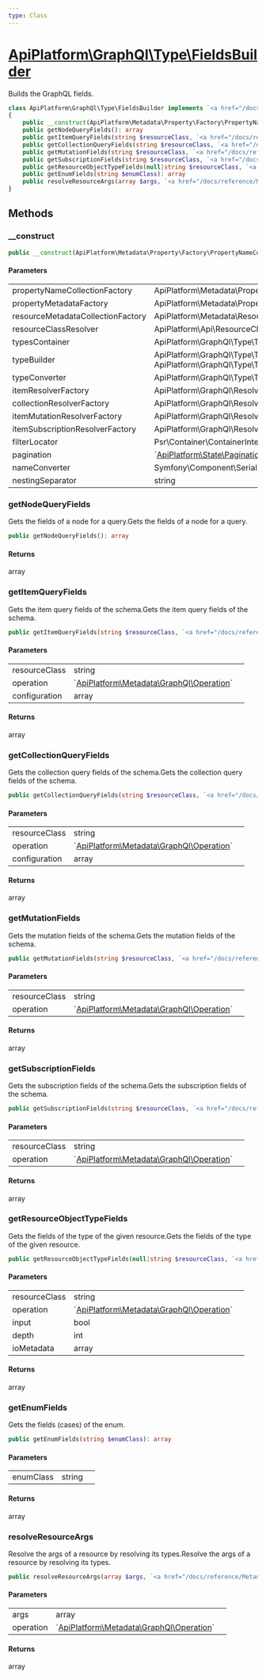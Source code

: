 ```yaml
---
type: Class
---
```


# [ApiPlatform\GraphQl\Type\FieldsBuilder](/docs/reference/GraphQl/Type/FieldsBuilder)

Builds the GraphQL fields.


```php
class ApiPlatform\GraphQl\Type\FieldsBuilder implements `<a href="/docs/reference/GraphQl/Type/FieldsBuilderInterface">ApiPlatform\GraphQl\Type\FieldsBuilderInterface</a>`, `<a href="/docs/reference/GraphQl/Type/FieldsBuilderEnumInterface">ApiPlatform\GraphQl\Type\FieldsBuilderEnumInterface</a>`
{
    public __construct(ApiPlatform\Metadata\Property\Factory\PropertyNameCollectionFactoryInterface $propertyNameCollectionFactory, ApiPlatform\Metadata\Property\Factory\PropertyMetadataFactoryInterface $propertyMetadataFactory, ApiPlatform\Metadata\Resource\Factory\ResourceMetadataCollectionFactoryInterface $resourceMetadataCollectionFactory, ApiPlatform\Api\ResourceClassResolverInterface $resourceClassResolver, ApiPlatform\GraphQl\Type\TypesContainerInterface $typesContainer, ApiPlatform\GraphQl\Type\TypeBuilderEnumInterface|ApiPlatform\GraphQl\Type\TypeBuilderInterface $typeBuilder, ApiPlatform\GraphQl\Type\TypeConverterInterface $typeConverter, ApiPlatform\GraphQl\Resolver\Factory\ResolverFactoryInterface $itemResolverFactory, ApiPlatform\GraphQl\Resolver\Factory\ResolverFactoryInterface $collectionResolverFactory, ApiPlatform\GraphQl\Resolver\Factory\ResolverFactoryInterface $itemMutationResolverFactory, ApiPlatform\GraphQl\Resolver\Factory\ResolverFactoryInterface $itemSubscriptionResolverFactory, Psr\Container\ContainerInterface $filterLocator, `<a href="/docs/reference/State/Pagination/Pagination">ApiPlatform\State\Pagination\Pagination</a>` $pagination, null|Symfony\Component\Serializer\NameConverter\NameConverterInterface $nameConverter, string $nestingSeparator)
    public getNodeQueryFields(): array
    public getItemQueryFields(string $resourceClass, `<a href="/docs/reference/Metadata/GraphQl/Operation">ApiPlatform\Metadata\GraphQl\Operation</a>` $operation, array $configuration): array
    public getCollectionQueryFields(string $resourceClass, `<a href="/docs/reference/Metadata/GraphQl/Operation">ApiPlatform\Metadata\GraphQl\Operation</a>` $operation, array $configuration): array
    public getMutationFields(string $resourceClass, `<a href="/docs/reference/Metadata/GraphQl/Operation">ApiPlatform\Metadata\GraphQl\Operation</a>` $operation): array
    public getSubscriptionFields(string $resourceClass, `<a href="/docs/reference/Metadata/GraphQl/Operation">ApiPlatform\Metadata\GraphQl\Operation</a>` $operation): array
    public getResourceObjectTypeFields(null|string $resourceClass, `<a href="/docs/reference/Metadata/GraphQl/Operation">ApiPlatform\Metadata\GraphQl\Operation</a>` $operation, bool $input, int $depth, null|array $ioMetadata): array
    public getEnumFields(string $enumClass): array
    public resolveResourceArgs(array $args, `<a href="/docs/reference/Metadata/GraphQl/Operation">ApiPlatform\Metadata\GraphQl\Operation</a>` $operation): array
}
```
## Methods

### __construct



```php
public __construct(ApiPlatform\Metadata\Property\Factory\PropertyNameCollectionFactoryInterface $propertyNameCollectionFactory, ApiPlatform\Metadata\Property\Factory\PropertyMetadataFactoryInterface $propertyMetadataFactory, ApiPlatform\Metadata\Resource\Factory\ResourceMetadataCollectionFactoryInterface $resourceMetadataCollectionFactory, ApiPlatform\Api\ResourceClassResolverInterface $resourceClassResolver, ApiPlatform\GraphQl\Type\TypesContainerInterface $typesContainer, ApiPlatform\GraphQl\Type\TypeBuilderEnumInterface|ApiPlatform\GraphQl\Type\TypeBuilderInterface $typeBuilder, ApiPlatform\GraphQl\Type\TypeConverterInterface $typeConverter, ApiPlatform\GraphQl\Resolver\Factory\ResolverFactoryInterface $itemResolverFactory, ApiPlatform\GraphQl\Resolver\Factory\ResolverFactoryInterface $collectionResolverFactory, ApiPlatform\GraphQl\Resolver\Factory\ResolverFactoryInterface $itemMutationResolverFactory, ApiPlatform\GraphQl\Resolver\Factory\ResolverFactoryInterface $itemSubscriptionResolverFactory, Psr\Container\ContainerInterface $filterLocator, `<a href="/docs/reference/State/Pagination/Pagination">ApiPlatform\State\Pagination\Pagination</a>` $pagination, null|Symfony\Component\Serializer\NameConverter\NameConverterInterface $nameConverter, string $nestingSeparator)
```

#### Parameters

<table><tbody>
<tr><td>propertyNameCollectionFactory</td><td>ApiPlatform\Metadata\Property\Factory\PropertyNameCollectionFactoryInterface</td><td></td></tr><tr><td>propertyMetadataFactory</td><td>ApiPlatform\Metadata\Property\Factory\PropertyMetadataFactoryInterface</td><td></td></tr><tr><td>resourceMetadataCollectionFactory</td><td>ApiPlatform\Metadata\Resource\Factory\ResourceMetadataCollectionFactoryInterface</td><td></td></tr><tr><td>resourceClassResolver</td><td>ApiPlatform\Api\ResourceClassResolverInterface</td><td></td></tr><tr><td>typesContainer</td><td>ApiPlatform\GraphQl\Type\TypesContainerInterface</td><td></td></tr><tr><td>typeBuilder</td><td>ApiPlatform\GraphQl\Type\TypeBuilderEnumInterface<br />ApiPlatform\GraphQl\Type\TypeBuilderInterface</td><td></td></tr><tr><td>typeConverter</td><td>ApiPlatform\GraphQl\Type\TypeConverterInterface</td><td></td></tr><tr><td>itemResolverFactory</td><td>ApiPlatform\GraphQl\Resolver\Factory\ResolverFactoryInterface</td><td></td></tr><tr><td>collectionResolverFactory</td><td>ApiPlatform\GraphQl\Resolver\Factory\ResolverFactoryInterface</td><td></td></tr><tr><td>itemMutationResolverFactory</td><td>ApiPlatform\GraphQl\Resolver\Factory\ResolverFactoryInterface</td><td></td></tr><tr><td>itemSubscriptionResolverFactory</td><td>ApiPlatform\GraphQl\Resolver\Factory\ResolverFactoryInterface</td><td></td></tr><tr><td>filterLocator</td><td>Psr\Container\ContainerInterface</td><td></td></tr><tr><td>pagination</td><td>`<a href="/docs/reference/State/Pagination/Pagination">ApiPlatform\State\Pagination\Pagination</a>`</td><td></td></tr><tr><td>nameConverter</td><td>Symfony\Component\Serializer\NameConverter\NameConverterInterface</td><td></td></tr><tr><td>nestingSeparator</td><td>string</td><td></td></tr>
</tbody>
</table>

### getNodeQueryFields

Gets the fields of a node for a query.Gets the fields of a node for a query.

```php
public getNodeQueryFields(): array
```

#### Returns

array

### getItemQueryFields

Gets the item query fields of the schema.Gets the item query fields of the schema.

```php
public getItemQueryFields(string $resourceClass, `<a href="/docs/reference/Metadata/GraphQl/Operation">ApiPlatform\Metadata\GraphQl\Operation</a>` $operation, array $configuration): array
```

#### Parameters

<table><tbody>
<tr><td>resourceClass</td><td>string</td><td></td></tr><tr><td>operation</td><td>`<a href="/docs/reference/Metadata/GraphQl/Operation">ApiPlatform\Metadata\GraphQl\Operation</a>`</td><td></td></tr><tr><td>configuration</td><td>array</td><td></td></tr>
</tbody>
</table>

#### Returns

array

### getCollectionQueryFields

Gets the collection query fields of the schema.Gets the collection query fields of the schema.

```php
public getCollectionQueryFields(string $resourceClass, `<a href="/docs/reference/Metadata/GraphQl/Operation">ApiPlatform\Metadata\GraphQl\Operation</a>` $operation, array $configuration): array
```

#### Parameters

<table><tbody>
<tr><td>resourceClass</td><td>string</td><td></td></tr><tr><td>operation</td><td>`<a href="/docs/reference/Metadata/GraphQl/Operation">ApiPlatform\Metadata\GraphQl\Operation</a>`</td><td></td></tr><tr><td>configuration</td><td>array</td><td></td></tr>
</tbody>
</table>

#### Returns

array

### getMutationFields

Gets the mutation fields of the schema.Gets the mutation fields of the schema.

```php
public getMutationFields(string $resourceClass, `<a href="/docs/reference/Metadata/GraphQl/Operation">ApiPlatform\Metadata\GraphQl\Operation</a>` $operation): array
```

#### Parameters

<table><tbody>
<tr><td>resourceClass</td><td>string</td><td></td></tr><tr><td>operation</td><td>`<a href="/docs/reference/Metadata/GraphQl/Operation">ApiPlatform\Metadata\GraphQl\Operation</a>`</td><td></td></tr>
</tbody>
</table>

#### Returns

array

### getSubscriptionFields

Gets the subscription fields of the schema.Gets the subscription fields of the schema.

```php
public getSubscriptionFields(string $resourceClass, `<a href="/docs/reference/Metadata/GraphQl/Operation">ApiPlatform\Metadata\GraphQl\Operation</a>` $operation): array
```

#### Parameters

<table><tbody>
<tr><td>resourceClass</td><td>string</td><td></td></tr><tr><td>operation</td><td>`<a href="/docs/reference/Metadata/GraphQl/Operation">ApiPlatform\Metadata\GraphQl\Operation</a>`</td><td></td></tr>
</tbody>
</table>

#### Returns

array

### getResourceObjectTypeFields

Gets the fields of the type of the given resource.Gets the fields of the type of the given resource.

```php
public getResourceObjectTypeFields(null|string $resourceClass, `<a href="/docs/reference/Metadata/GraphQl/Operation">ApiPlatform\Metadata\GraphQl\Operation</a>` $operation, bool $input, int $depth, null|array $ioMetadata): array
```

#### Parameters

<table><tbody>
<tr><td>resourceClass</td><td>string</td><td></td></tr><tr><td>operation</td><td>`<a href="/docs/reference/Metadata/GraphQl/Operation">ApiPlatform\Metadata\GraphQl\Operation</a>`</td><td></td></tr><tr><td>input</td><td>bool</td><td></td></tr><tr><td>depth</td><td>int</td><td></td></tr><tr><td>ioMetadata</td><td>array</td><td></td></tr>
</tbody>
</table>

#### Returns

array

### getEnumFields

Gets the fields (cases) of the enum.

```php
public getEnumFields(string $enumClass): array
```

#### Parameters

<table><tbody>
<tr><td>enumClass</td><td>string</td><td></td></tr>
</tbody>
</table>

#### Returns

array

### resolveResourceArgs

Resolve the args of a resource by resolving its types.Resolve the args of a resource by resolving its types.

```php
public resolveResourceArgs(array $args, `<a href="/docs/reference/Metadata/GraphQl/Operation">ApiPlatform\Metadata\GraphQl\Operation</a>` $operation): array
```

#### Parameters

<table><tbody>
<tr><td>args</td><td>array</td><td></td></tr><tr><td>operation</td><td>`<a href="/docs/reference/Metadata/GraphQl/Operation">ApiPlatform\Metadata\GraphQl\Operation</a>`</td><td></td></tr>
</tbody>
</table>

#### Returns

array
